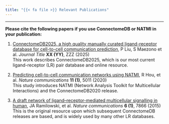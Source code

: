 ```yaml
---
title: "{{< fa file >}} Relevant Publications"
---
```


---

**Please cite the following papers if you use ConnectomeDB or NATMI in your publication:**

1. [ConnectomeDB2025, a high quality manually curated ligand-receptor database for cell-to-cell communication prediction](), P Liu, S Maezono et al. *Journal Title* **XX (YY)**, ZZZ (2025)  
This work describes ConnectomeDB2025, which is our most current ligand-receptor (LR) pair database and online resource.

2. [Predicting cell-to-cell communication networks using NATMI](https://doi.org/10.1038/s41467-020-18873-z){target="_blank"}, R Hou, et al. *Nature communications* **11 (1)**, 5011 (2020)  
This study introduces NATMI (Network Analysis Toolkit for Multicellular Interactions) and the ConnectomeDB2020 release.

3. [A draft network of ligand–receptor-mediated multicellular signalling in human](https://doi.org/10.1038/ncomms8866){target="_blank"}, JA Ramilowski, et al. *Nature communications* **6 (1)**, 7866 (2015)  
This is the original resource upon which subsequent ConnectomeDB releases are based, and is widely used by many other LR databases.
